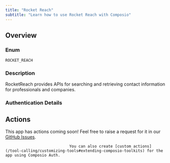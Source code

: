 ```yaml
---
title: "Rocket Reach"
subtitle: "Learn how to use Rocket Reach with Composio"
---
```



## Overview

### Enum
`ROCKET_REACH`

### Description
RocketReach provides APIs for searching and retrieving contact
    information for professionals and companies.

### Authentication Details

<Accordion title="API_KEY">
<ParamField path="api_key" type="string" required={true}>
</ParamField>

</Accordion>


## Actions

This app has actions coming soon! Feel free to raise a request for it in our [GitHub Issues](https://github.com/ComposioHQ/composio/issues).
                                
                                You can also create [custom actions](/tool-calling/customizing-tools#extending-composio-toolkits) for the app using Composio Auth.